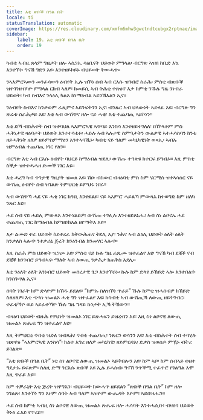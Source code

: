 ```yaml
---
title: እቲ ጽቡቕ በዓል ቤት
locale: ti
statusTranslation: automatic
coverImage: https://res.cloudinary.com/xmfm6mhw3gwctndtcubgx2rptnae/image/upload/v1740468922/small_cover_tratado_de_psicologia_revolucionaria_a4c0dca4e0.webp
sidebar:
    label: 19. እቲ ጽቡቕ በዓል ቤት
    order: 19
---
```

ካብቲ ኣብዚ ጸላም ግዜታት ዘሎ ኣስጋኢ ሳዕቤናት ህይወት ምግላል፡ ብርግጽ ኣዝዩ ከቢድ እኳ እንተኾነ፡ ግናኸ ግድን እዩ፡ እንተዘይኮይኑ ብህይወት ትውሓጥ።

ንኣእምሮኣውን መንፈሳውን ዕብየት ኢሉ ዝኾነ ሰብ ኣብ ርእሱ ዝገብሮ ስራሕ፡ ምስቲ ብጽቡቕ ዝተገንዘብካዮ ምግላል ርክብ ኣለዎ፡ ከመይሲ ኣብ ትሕቲ ተጽዕኖ እታ ከምቲ ንኹሉ ግዜ ንነብራ ህይወት፡ ካብ ስብእና ንላዕሊ ካልእ ከነማዕብል ኣይንኽእልን ኢና።

ንዕብየት ስብእና ክንቃወም ፈጺምና ኣይንፍትንን ኢና፡ ብንጹር ኣብ ህላውነት ኣድላዪ እዩ፡ ብርግጽ ግን ጽሬቱ ሰራሕታይ እዩ፡ እቲ ኣብ ውሽጥና ዘሎ ናይ ሓቂ፡ እቲ ተጨባጢ ኣይኮነን።

እቲ ድኻ ብስሕተት ሰብ ዝተባህለ ኣእምሮኣዊ ኣጥባይ እንስሳ እንተዘይተገለለ፡ በዅላቶም ምስ ሓቅነታዊ ዛዕባታት ህይወት እንተተሳቲፉ፡ ሓይሉ ኣብ ኣሉታዊ ስምዒታትን ውልቃዊ ኣተሓሳስባን ከንቱ ዘይሓቅነት ዘለዎ ዘይምስምማዕን እንተኣባኺኑ፡ ካብቲ ናይ ዓለም መካኒካዊነት ወጻኢ፡ ኣብኡ ዝምዕብል ተጨባጢ ነገር የለን።

ብርግጽ እቲ ኣብ ርእሱ ዕብየት ባህርይ ከማዕብል ዝደሊ፡ ውሽጡ ተዓጽዩ ክተርፍ ይግብኦ። እዚ ምስቲ ስቕታ ዝተተሓሓዘ ድሙቕ ነገር እዩ።

እቲ ሓረግ ካብ ጥንታዊ ግዜያት ዝመጸ እዩ፡ ሽዑ ብስውር ብዛዕባቲ ምስ ስም ሄርሜስ ዝተኣሳሰር ናይ ውሽጢ ዕብየት ሰብ ዝገልጽ ትምህርቲ ይምህሩ ነበሩ።

ኣብ ውሽጥኻ ሓደ ናይ ሓቂ ነገር ክዓቢ እንተደልዩ፡ ናይ ኣእምሮ ሓይልኻ ምውጻእ ከተወግድ ከም ዘለካ ንጹር እዩ።

ሓደ ሰብ ናይ ሓይሊ ምውጻእ እንተሃልይዎ፡ ውሽጡ ተገሊሉ እንተዘይጸኒሑ፡ ኣብ ስነ ልቦናኡ ሓደ ተጨባጢ ነገር ከማዕብል ከምዘይክእል ዘየማትእ እዩ።

እታ ልሙድ ተራ ህይወት ከይተረፈ ክትውሕጠና ትደሊ እያ፡ ንሕና ኣብ ልዕሊ ህይወት ዕለት ዕለት ክንቃለስ ኣሎና፡ ንተቃራኒ ጅረት ክንዕንብል ክንመሃር ኣሎና።

እዚ ስራሕ ምስ ህይወት ዝጋጮ እዩ፡ ምስቲ ናይ ኩሉ ግዜ ፈጺሙ ዝተፈልየ እዩ፡ ግናኸ ካብ ደቒቕ ናብ ደቒቕ ክንገብሮ ይግብኣና፡ ማለት ኣብ ለውጢ ንቃሕታ ክጠቅስ እደሊ።

እቲ ንዕለት ዕለት እንነብሮ ህይወት መሰረታዊ ጌጋ እንተኾይኑ፡ ኩሉ ከም ድላዩ ይኸይድ ኣሎ እንተበልና፡ ክንስጐሃል ኢና።

ሰባት ነገራት ከም ድላዮም ክኸዱ ይደልዩ፡ “ከምኡ ስለዝኾነ ጥራይ” ኹሉ ከምቲ ዝሓሰብዎ ክኸይድ ስለዘለዎ፡ እቲ ጭካነ ዝመልኦ ሓቂ ግን ዝተፈልየ እዩ፡ ክሳብቲ ኣብ ውሽጢኻ ለውጢ ዘይትገብር፡ ተፈቲኻዮ ወይ ኣይፈተኻዮ ኹሉ ግዜ ግዳይ ኩነታት ኢኻ ትኸውን።

ብዛዕባ ህይወት ብዙሕ የዋህነት ዝመልኦ ነገር ይጽሓፍን ይዝረብን እዩ፡ እዚ ስነ ልቦናዊ ለውጢ ዝመልኦ ጽሑፍ ግን ዝተፈልየ እዩ።

እዚ ትምህርቲ ናብቲ ዝድለ ዝብጻሕ፡ ናብቲ ተጨባጢ፡ ንጹርን ወሳንን እዩ፡ እቲ ብስሕተት ሰብ ተባሂሉ ዝጽዋዕ “ኣእምሮኣዊ እንስሳ”፡ ክልተ እግሪ ዘለዎ መካኒካዊ፡ ዘይምርዳእ፡ ድቃስ ዝወሰዶ ምዃኑ ብትሪ ይገልጽ።

“እቲ ጽቡቕ በዓል ቤት” ነቲ ስነ ልቦናዊ ለውጢ ዝመልኦ ኣይቅበሎን እዩ፡ ከም ኣቦ፡ ከም ሰብኣይ ወዘተ ግዴታኡ ይፍጽም፡ ስለዚ ድማ ንርእሱ ጽቡቕ እዩ ኢሉ ይሓስብ፡ ግናኸ ንጥቕሚ ተፈጥሮ የገልግል እሞ እዚ ጥራይ እዩ።

ከም ተቓራኒት እቲ ጅረት ዝዋግእን፡ ብህይወት ክውሓጥ ዘይደልን “ጽቡቕ በዓል ቤት” ከም ዘሎ ንገልጽ፡ እንተኾነ ግን እዞም ሰባት ኣብ ዓለም ኣዝዮም ውሑዳት እዮም፡ ኣይበዝሑን።

ሓደ ሰብ ከምቲ ኣብዚ ስነ ልቦናዊ ለውጢ ዝመልኦ ጽሑፍ ዘሎ ሓሳባት እንተሓሲቡ፡ ብዛዕባ ህይወት ቅኑዕ ራእይ የጥረይ።

